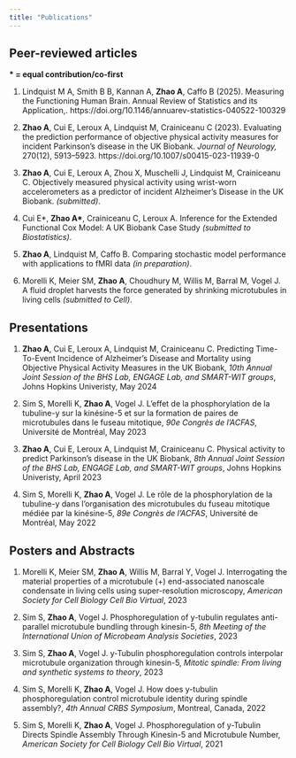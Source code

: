 ```yaml
---
title: "Publications"
---
```


## Peer-reviewed articles

**\* = equal contribution/co-first**


1. Lindquist M A, Smith B B, Kannan A, **Zhao A**, Caffo B (2025). Measuring the Functioning Human Brain. Annual Review of
Statistics and its Application,. https://doi.org/10.1146/annuarev-statistics-040522-100329

2.  **Zhao A**, Cui E, Leroux A, Lindquist M, Crainiceanu C (2023). Evaluating the prediction performance of objective physical activity measures for incident Parkinson’s disease in the UK Biobank. *Journal of Neurology,* 270(12), 5913–5923. https://doi.org/10.1007/s00415-023-11939-0

3.  **Zhao A**, Cui E, Leroux A, Zhou X, Muschelli J, Lindquist M, Crainiceanu C. Objectively measured physical activity using wrist-worn accelerometers as a predictor of incident Alzheimer’s Disease in the UK Biobank. *(submitted)*.

4.  Cui E\*, **Zhao A\***, Crainiceanu C, Leroux A. Inference for the Extended Functional Cox Model: A UK Biobank Case Study *(submitted to Biostatistics)*.

5.  **Zhao A**, Lindquist M, Caffo B. Comparing stochastic model performance with applications to fMRI data *(in preparation)*.

6. Morelli K, Meier SM, **Zhao A**, Choudhury M, Willis M, Barral M, Vogel J. A fluid droplet harvests the force generated by shrinking microtubules in living cells *(submitted to Cell)*.

## Presentations

1.  **Zhao A**, Cui E, Leroux A, Lindquist M, Crainiceanu C. Predicting Time-To-Event Incidence of Alzheimer’s Disease
and Mortality using Objective Physical Activity Measures in the UK Biobank, *10th Annual Joint Session of the BHS Lab, ENGAGE Lab, and SMART-WIT groups*, Johns Hopkins Univeristy, May 2024

2.  Sim S, Morelli K, **Zhao A**, Vogel J. L'effet de la phosphorylation de la tubuline-y sur la kinésine-5 et sur la formation de paires de microtubules dans le fuseau mitotique, *90e Congrès de l’ACFAS*, Université de Montréal, May 2023

3.  **Zhao A**, Cui E, Leroux A, Lindquist M, Crainiceanu C. Physical activity to predict Parkinson's disease in the UK Biobank, *8th Annual Joint Session of the BHS Lab, ENGAGE Lab, and SMART-WIT groups*, Johns Hopkins Univeristy, April 2023

4.  Sim S, Morelli K, **Zhao A**, Vogel J. Le rôle de la phosphorylation de la tubuline-y dans l’organisation des microtubules du fuseau mitotique médiée par la kinésine-5, *89e Congrès de l’ACFAS*, Université de Montréal, May 2022

## Posters and Abstracts

1.  Morelli K, Meier SM, **Zhao A**, Willis M, Barral Y, Vogel J. Interrogating the material properties of a microtubule (+) end-associated nanoscale condensate in living cells using super-resolution microscopy, *American Society for Cell Biology Cell Bio Virtual*, 2023

2.  Sim S, **Zhao A**, Vogel J. Phosphoregulation of y-tubulin regulates anti-parallel microtubule bundling through kinesin-5, *8th Meeting of the International Union of Microbeam Analysis Societies*, 2023

3.  Sim S, **Zhao A**, Vogel J. y-Tubulin phosphoregulation controls interpolar microtubule organization through kinesin-5, *Mitotic spindle: From living and synthetic systems to theory*, 2023

4.  Sim S, Morelli K, **Zhao A**, Vogel J. How does y-tubulin phosphoregulation control microtubule identity during spindle assembly?, *4th Annual CRBS Symposium*, Montreal, Canada, 2022

5.  Sim S, Morelli K, **Zhao A**, Vogel J. Phosphoregulation of y-Tubulin Directs Spindle Assembly Through Kinesin-5 and Microtubule Number, *American Society for Cell Biology Cell Bio Virtual*, 2021
